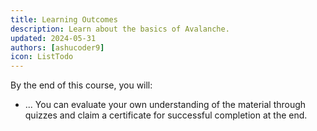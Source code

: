 ```yaml
---
title: Learning Outcomes
description: Learn about the basics of Avalanche.
updated: 2024-05-31
authors: [ashucoder9]
icon: ListTodo
---
```


By the end of this course, you will:

- ...
You can evaluate your own understanding of the material through quizzes and claim a certificate for successful completion at the end.